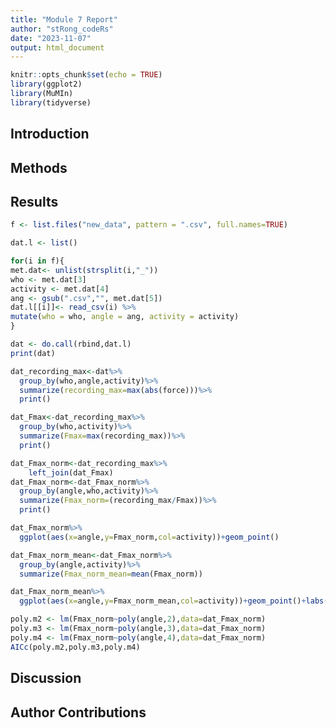 ```yaml
---
title: "Module 7 Report"
author: "stRong_codeRs"
date: "2023-11-07"
output: html_document
---
```




```r
knitr::opts_chunk$set(echo = TRUE)
library(ggplot2)
library(MuMIn)
library(tidyverse)
```

## Introduction


## Methods

## Results  
```r
f <- list.files("new_data", pattern = ".csv", full.names=TRUE)

dat.l <- list()

for(i in f){
met.dat<- unlist(strsplit(i,"_"))
who <- met.dat[3]
activity <- met.dat[4]
ang <- gsub(".csv","", met.dat[5])
dat.l[[i]]<- read_csv(i) %>%
mutate(who = who, angle = ang, activity = activity)
}

dat <- do.call(rbind,dat.l)
print(dat)
```

```r
dat_recording_max<-dat%>%
  group_by(who,angle,activity)%>%
  summarize(recording_max=max(abs(force)))%>%
  print()

dat_Fmax<-dat_recording_max%>%
  group_by(who,activity)%>%
  summarize(Fmax=max(recording_max))%>%
  print()

dat_Fmax_norm<-dat_recording_max%>%
    left_join(dat_Fmax)
dat_Fmax_norm<-dat_Fmax_norm%>%
  group_by(angle,who,activity)%>%
  summarize(Fmax_norm=(recording_max/Fmax))%>%
  print()

dat_Fmax_norm%>% 
  ggplot(aes(x=angle,y=Fmax_norm,col=activity))+geom_point()

dat_Fmax_norm_mean<-dat_Fmax_norm%>%
  group_by(angle,activity)%>%
  summarize(Fmax_norm_mean=mean(Fmax_norm))

dat_Fmax_norm_mean%>% 
  ggplot(aes(x=angle,y=Fmax_norm_mean,col=activity))+geom_point()+labs(y="Mean Normalized Fmax", x="Angle")

```

```r
poly.m2 <- lm(Fmax_norm~poly(angle,2),data=dat_Fmax_norm) 
poly.m3 <- lm(Fmax_norm~poly(angle,3),data=dat_Fmax_norm) 
poly.m4 <- lm(Fmax_norm~poly(angle,4),data=dat_Fmax_norm) 
AICc(poly.m2,poly.m3,poly.m4)

```


## Discussion 


## Author Contributions 